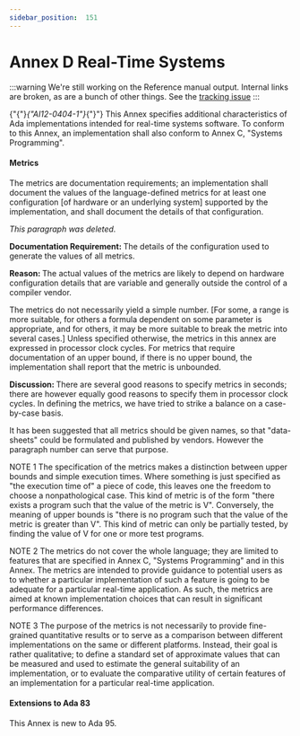 ---
sidebar_position:  151
---

# Annex D Real-Time Systems

:::warning
We're still working on the Reference manual output.  Internal links are broken,
as are a bunch of other things.
See the [tracking issue](https://github.com/ada-lang-io/ada-lang-io/issues/20)
:::


<p>{"{"}<em>{"AI12-0404-1"}</em>{"}"} This Annex specifies additional characteristics of Ada implementations intended for real-time systems software. To conform to this Annex, an implementation shall also conform to Annex C, "Systems Programming". </p>

#### Metrics

<p>The metrics are documentation requirements; an implementation shall document the values of the language-defined metrics for at least one configuration [of hardware or an underlying system] supported by the implementation, and shall document the details of that configuration. </p>
<p><em>This paragraph was deleted.</em></p>
<p><strong>Documentation Requirement: </strong>The details of the configuration used to generate the values of all metrics.</p>
<p><strong>Reason: </strong>The actual values of the metrics are likely to depend on hardware configuration details that are variable and generally outside the control of a compiler vendor. </p>
<p>The metrics do not necessarily yield a simple number. [For some, a range is more suitable, for others a formula dependent on some parameter is appropriate, and for others, it may be more suitable to break the metric into several cases.] Unless specified otherwise, the metrics in this annex are expressed in processor clock cycles. For metrics that require documentation of an upper bound, if there is no upper bound, the implementation shall report that the metric is unbounded. </p>
<p><strong>Discussion: </strong>There are several good reasons to specify metrics in seconds; there are however equally good reasons to specify them in processor clock cycles. In defining the metrics, we have tried to strike a balance on a case-by-case basis.</p>
<p>It has been suggested that all metrics should be given names, so that "data-sheets" could be formulated and published by vendors. However the paragraph number can serve that purpose. </p>
<p>NOTE 1   The specification of the metrics makes a distinction between upper bounds and simple execution times. Where something is just specified as "the execution time of" a piece of code, this leaves one the freedom to choose a nonpathological case. This kind of metric is of the form "there exists a program such that the value of the metric is V". Conversely, the meaning of upper bounds is "there is no program such that the value of the metric is greater than V". This kind of metric can only be partially tested, by finding the value of V for one or more test programs.</p>
<p>NOTE 2   The metrics do not cover the whole language; they are limited to features that are specified in Annex C, "Systems Programming" and in this Annex. The metrics are intended to provide guidance to potential users as to whether a particular implementation of such a feature is going to be adequate for a particular real-time application. As such, the metrics are aimed at known implementation choices that can result in significant performance differences.</p>
<p>NOTE 3   The purpose of the metrics is not necessarily to provide fine-grained quantitative results or to serve as a comparison between different implementations on the same or different platforms. Instead, their goal is rather qualitative; to define a standard set of approximate values that can be measured and used to estimate the general suitability of an implementation, or to evaluate the comparative utility of certain features of an implementation for a particular real-time application.</p>

#### Extensions to Ada 83

<p>This Annex is new to Ada 95. </p>
